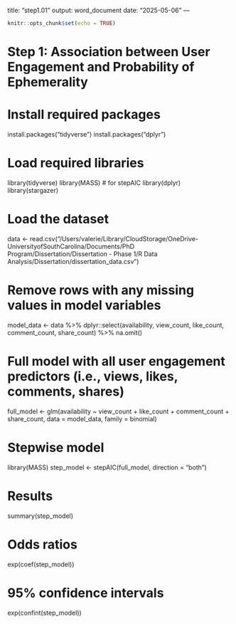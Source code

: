 title: "step1.01"
output: word_document
date: "2025-05-06"
---

```r
knitr::opts_chunk$set(echo = TRUE)
```

# Step 1: Association between User Engagement and Probability of Ephemerality

# Install required packages
install.packages("tidyverse")
install.packages("dplyr") 

# Load required libraries
library(tidyverse)
library(MASS)  # for stepAIC
library(dplyr)
library(stargazer)


# Load the dataset
data <- read.csv("/Users/valerie/Library/CloudStorage/OneDrive-UniversityofSouthCarolina/Documents/PhD Program/Dissertation/Dissertation - Phase 1/R Data Analysis/Dissertation/dissertation_data.csv")

# Remove rows with any missing values in model variables
model_data <- data %>%
  dplyr::select(availability, view_count, like_count, comment_count, share_count) %>%
  na.omit()

# Full model with all user engagement predictors (i.e., views, likes, comments, shares)
full_model <- glm(availability ~ view_count + like_count + comment_count + share_count, 
                  data = model_data, 
                  family = binomial)

# Stepwise model
library(MASS)
step_model <- stepAIC(full_model, direction = "both")

# Results
summary(step_model)

# Odds ratios
exp(coef(step_model))

# 95% confidence intervals
exp(confint(step_model))
